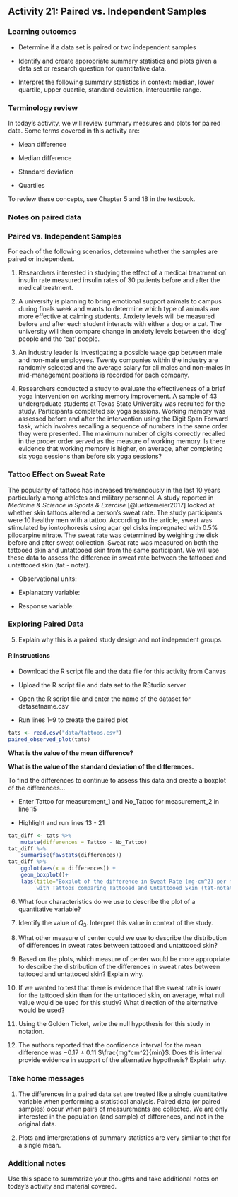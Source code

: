## Activity 21:  Paired vs. Independent Samples

\setstretch{1}

### Learning outcomes

* Determine if a data set is paired or two independent samples

* Identify and create appropriate summary statistics and plots
  given a data set or research question for quantitative data.

* Interpret the following summary statistics in context:
  median, lower quartile, upper quartile, 
  standard deviation, interquartile range.

### Terminology review

In today's activity, we will review summary measures and plots for paired data.  Some terms covered in this activity are:

* Mean difference

* Median difference

* Standard deviation

* Quartiles

To review these concepts, see Chapter 5 and 18 in the textbook.

### Notes on paired data {-}

### Paired vs. Independent Samples

For each of the following scenarios, determine whether the samples are paired or independent.

1. Researchers interested in studying the effect of a medical treatment on insulin rate measured insulin rates of 30 patients before and after the medical treatment.
\vspace{0.3in}

2.  A university is planning to bring emotional support animals to campus during finals week and wants to determine which type of animals are more effective at calming students.  Anxiety levels will be measured before and after each student interacts with either a dog or a cat.  The university will then compare change in anxiety levels between the 'dog' people and the 'cat' people.
\vspace{0.3in}

3.  An industry leader is investigating a possible wage gap between male and non-male employees.  Twenty companies within the industry are randomly selected and the average salary for all males and non-males in mid-management positions is recorded for each company.
\vspace{0.3in}

4. Researchers conducted a study to evaluate the effectiveness of a brief yoga intervention on working memory improvement. A sample of 43 undergraduate students at Texas State University was recruited for the study. Participants completed six yoga sessions. Working memory was assessed before and after the intervention using the Digit Span Forward task, which involves recalling a sequence of numbers in the same order they were presented. The maximum number of digits correctly recalled in the proper order served as the measure of working memory. Is there evidence that working memory is higher, on average, after completing six yoga sessions than before six yoga sessions?  
\vspace{0.3in}


### Tattoo Effect on Sweat Rate 

The popularity of tattoos has increased tremendously in the last 10 years particularly among athletes and military personnel. A study reported in *Medicine & Science in Sports & Exercise* [@luetkemeier2017] looked at whether skin tattoos altered a person's sweat rate.  The study participants were 10 healthy men with a tattoo.  According to the article, sweat was stimulated by iontophoresis using agar gel disks impregnated with 0.5% pilocarpine nitrate.  The sweat rate was determined by weighing the disk before and after sweat collection. Sweat rate was measured on both the tattooed skin and untattooed skin from the same participant.  We will use these data to assess the difference in sweat rate between the tattooed and untattooed skin (tat - notat).

* Observational units:

* Explanatory variable:

* Response variable:


### Exploring Paired Data

5. Explain why this is a paired study design and not independent groups.

\vspace{1in}

#### R Instructions {-}

* Download the R script file and the data file for this activity from Canvas

* Upload the R script file and data set to the RStudio server

* Open the R script file and enter the name of the dataset for datasetname.csv

* Run lines 1--9 to create the paired plot

```r
tats <- read.csv("data/tattoos.csv")
paired_observed_plot(tats) 
```

**What is the value of the mean difference?**

\vspace{0.2in}

**What is the value of the standard deviation of the differences.**

\vspace{0.2in}

To find the differences to continue to assess this data and create a boxplot of the differences...

* Enter Tattoo for measurement_1 and No_Tattoo for measurement_2 in line 15

* Highlight and run lines 13 - 21

```r
tat_diff <- tats %>% 
    mutate(differences = Tattoo - No_Tattoo) 
tat_diff %>% 
    summarise(favstats(differences))
tat_diff %>% 
    ggplot(aes(x = differences)) +
    geom_boxplot()+
    labs(title="Boxplot of the difference in Sweat Rate (mg·cm^2) per min for Adult Men 
         with Tattoos comparing Tattooed and Untattooed Skin (tat-notat)") 

```
6. What four characteristics do we use to describe the plot of a quantitative variable?

\vspace{0.6in}


7. Identify the value of $Q_3$.  Interpret this value in context of the study.

\vspace{0.8in}


8. What other measure of center could we use to describe the distribution of differences in sweat rates between tattooed and untattooed skin?  

\vspace{0.2in}

9. Based on the plots, which measure of center would be more appropriate to describe the distribution of the differences in sweat rates between tattooed and untattooed skin?  Explain why.

\vspace{0.5in}

10. If we wanted to test that there is evidence that the sweat rate is lower for the tattooed skin than for the untattooed skin, on average, what null value would be used for this study?  What direction of the alternative would be used?

\vspace{0.4in}

11. Using the Golden Ticket, write the null hypothesis for this study in notation.

\vspace{0.3in}

12. The authors reported that the confidence interval for the mean difference was −0.17 ± 0.11 $\frac{mg*cm^2}{min}$.  Does this interval provide evidence in support of the alternative hypothesis? Explain why.

\vspace{0.8in}

### Take home messages

1.	The differences in a paired data set are treated like a single quantitative variable when performing a statistical analysis.  Paired data (or paired samples) occur when pairs of measurements are collected. We are only interested in the population (and sample) of differences, and not in the original data. 

2.  Plots and interpretations of summary statistics are very similar to that for a single mean. 

### Additional notes

Use this space to summarize your thoughts and take additional notes on today's activity and material covered.

\newpage